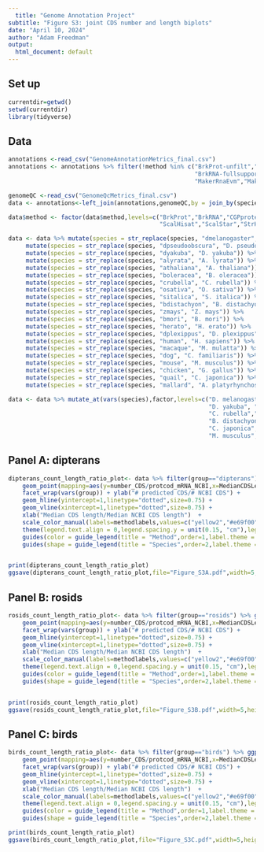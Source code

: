 ```yaml
---
  title: "Genome Annotation Project"
subtitle: "Figure S3: joint CDS number and length biplots"
date: "April 10, 2024"
author: "Adam Freedman"
output: 
  html_document: default
---
```

  
## Set up
```r
currentdir=getwd()
setwd(currentdir)
library(tidyverse)
``` 

## Data
```r
annotations <-read_csv("GenomeAnnotationMetrics_final.csv")
annotations <- annotations %>% filter(!method %in% c("BrkProt-unfilt","BrkProt-fullsupport","BrkRNA-unfilt",
                                                     "BrkRNA-fullsupport","CGPdenovo","TSEBRA","MakerNoRnaNoEvm",
                                                     "MakerRnaEvm","MakerNoRnaEvm")) 

genomeQC <-read_csv("GenomeQcMetrics_final.csv") 
data <- annotations<-left_join(annotations,genomeQC,by = join_by(species==Species))

data$method <- factor(data$method,levels=c("BrkProt","BrkRNA","CGPprotein","CGPrnaseq",
                                           "ScalHisat","ScalStar","StrHisat","StrStar","MakerRnaNoEvm","TOGA"))

data <- data %>% mutate(species = str_replace(species, "dmelanogaster", "D. melanogaster")) %>%
     mutate(species = str_replace(species, "dpseudoobscura", "D. pseudoobscura")) %>%  
     mutate(species = str_replace(species, "dyakuba", "D. yakuba")) %>%
     mutate(species = str_replace(species, "alyrata", "A. lyrata")) %>%
     mutate(species = str_replace(species, "athaliana", "A. thaliana")) %>%
     mutate(species = str_replace(species, "boleracea", "B. oleracea")) %>%
     mutate(species = str_replace(species, "crubella", "C. rubella")) %>%
     mutate(species = str_replace(species, "osativa", "O. sativa")) %>%
     mutate(species = str_replace(species, "sitalica", "S. italica")) %>%
     mutate(species = str_replace(species, "bdistachyon", "B. distachyon")) %>%
     mutate(species = str_replace(species, "zmays", "Z. mays")) %>%
     mutate(species = str_replace(species, "bmori", "B. mori")) %>%
     mutate(species = str_replace(species, "herato", "H. erato")) %>%
     mutate(species = str_replace(species, "dplexippus", "D. plexippus")) %>%
     mutate(species = str_replace(species, "human", "H. sapiens")) %>%
     mutate(species = str_replace(species, "macaque", "M. mulatta")) %>%
     mutate(species = str_replace(species, "dog", "C. familiaris")) %>%
     mutate(species = str_replace(species, "mouse", "M. musculus")) %>%
     mutate(species = str_replace(species, "chicken", "G. gallus")) %>%
     mutate(species = str_replace(species, "quail", "C. japonica")) %>%
     mutate(species = str_replace(species, "mallard", "A. platyrhynchos"))

data <- data %>% mutate_at(vars(species),factor,levels=c("D. melanogaster","D. pseudoobscura",
                                                         "D. yakuba", "A. thaliana", "A. lyrata","B. oleracea",
                                                         "C. rubella","Z. mays","O. sativa","S. italica",
                                                         "B. distachyon", "G. gallus","A. platyrhynchos",
                                                         "C. japonica","H. sapiens","M. mulatta","C. familiaris",
                                                         "M. musculus","B. mori","H. erato","D. plexippus"))
```

## Panel A: dipterans
```r
dipterans_count_length_ratio_plot<- data %>% filter(group=="dipterans") %>% ggplot() + 
    geom_point(mapping=aes(y=number_CDS/protcod_mRNA_NCBI,x=MedianCDSLength/MedianCDSLength_ncbi,color=method,shape=species),alpha=0.7,size=2) + 
    facet_wrap(vars(group)) + ylab("# predicted CDS/# NCBI CDS") +
    geom_hline(yintercept=1,linetype="dotted",size=0.75) + 
    geom_vline(xintercept=1,linetype="dotted",size=0.75) +
    xlab("Median CDS length/Median NCBI CDS length")  + 
    scale_color_manual(labels=methodlabels,values=c("yellow2","#e69f00", "firebrick1","firebrick4", "lightskyblue", "royalblue3","darkorchid3", "magenta","gray50","#000000")) +
    theme(legend.text.align = 0,legend.spacing.y = unit(0.15, "cm"),legend.key.size= unit(0.5, "cm")) + 
    guides(color = guide_legend(title = "Method",order=1,label.theme = element_text(angle = 0, size=10,face = "plain"))) +
    guides(shape = guide_legend(title = "Species",order=2,label.theme = element_text(angle = 0, size=10,face = "italic")))


print(dipterans_count_length_ratio_plot)
ggsave(dipterans_count_length_ratio_plot,file="Figure_S3A.pdf",width=5,height=4)
```

## Panel B: rosids
```r
rosids_count_length_ratio_plot<- data %>% filter(group=="rosids") %>% ggplot() + 
    geom_point(mapping=aes(y=number_CDS/protcod_mRNA_NCBI,x=MedianCDSLength/MedianCDSLength_ncbi,color=method,shape=species),alpha=0.7,size=2) + 
    facet_wrap(vars(group)) + ylab("# predicted CDS/# NCBI CDS") +
    geom_hline(yintercept=1,linetype="dotted",size=0.75) + 
    geom_vline(xintercept=1,linetype="dotted",size=0.75) +
    xlab("Median CDS length/Median NCBI CDS length")  + 
    scale_color_manual(labels=methodlabels,values=c("yellow2","#e69f00", "firebrick1","firebrick4", "lightskyblue", "royalblue3","darkorchid3", "magenta","gray50","#000000")) +
    theme(legend.text.align = 0,legend.spacing.y = unit(0.15, "cm"),legend.key.size= unit(0.5, "cm")) + 
    guides(color = guide_legend(title = "Method",order=1,label.theme = element_text(angle = 0, size=10,face = "plain"))) +
    guides(shape = guide_legend(title = "Species",order=2,label.theme = element_text(angle = 0, size=10,face = "italic")))


print(rosids_count_length_ratio_plot)
ggsave(rosids_count_length_ratio_plot,file="Figure_S3B.pdf",width=5,height=4)
```

## Panel C: birds
```r
birds_count_length_ratio_plot<- data %>% filter(group=="birds") %>% ggplot() + 
    geom_point(mapping=aes(y=number_CDS/protcod_mRNA_NCBI,x=MedianCDSLength/MedianCDSLength_ncbi,color=method,shape=species),alpha=0.7,size=2) + 
    facet_wrap(vars(group)) + ylab("# predicted CDS/# NCBI CDS") +
    geom_hline(yintercept=1,linetype="dotted",size=0.75) + 
    geom_vline(xintercept=1,linetype="dotted",size=0.75) +
    xlab("Median CDS length/Median NCBI CDS length")  + 
    scale_color_manual(labels=methodlabels,values=c("yellow2","#e69f00", "firebrick1","firebrick4", "lightskyblue", "royalblue3","darkorchid3", "magenta","gray50","#000000")) +
    theme(legend.text.align = 0,legend.spacing.y = unit(0.15, "cm"),legend.key.size= unit(0.5, "cm")) + 
    guides(color = guide_legend(title = "Method",order=1,label.theme = element_text(angle = 0, size=10,face = "plain"))) +
    guides(shape = guide_legend(title = "Species",order=2,label.theme = element_text(angle = 0, size=10,face = "italic")))

print(birds_count_length_ratio_plot)
ggsave(birds_count_length_ratio_plot,file="Figure_S3C.pdf",width=5,height=4) 
```